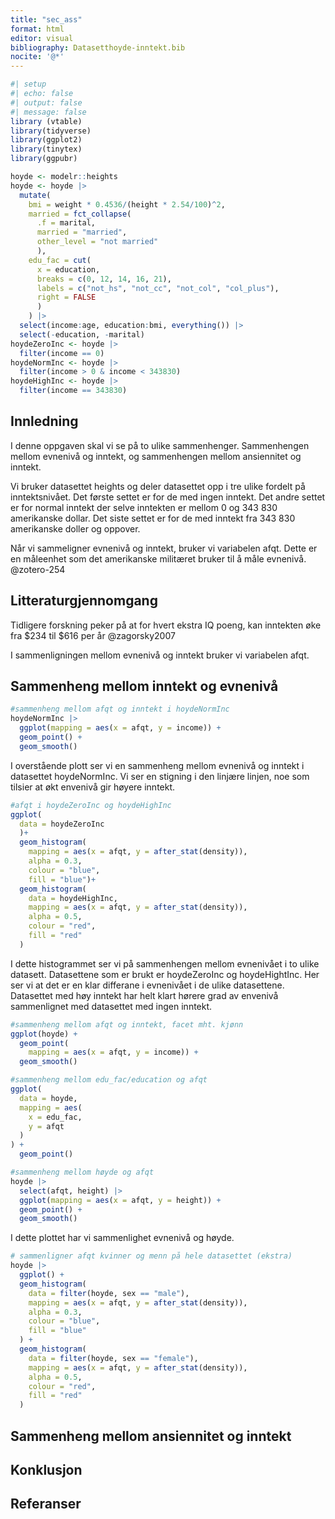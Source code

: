 ```yaml
---
title: "sec_ass"
format: html
editor: visual
bibliography: Datasetthoyde-inntekt.bib
nocite: '@*'
---
```


```r
#| setup
#| echo: false
#| output: false
#| message: false
library (vtable)
library(tidyverse)
library(ggplot2)
library(tinytex)
library(ggpubr)
```

```r
hoyde <- modelr::heights
hoyde <- hoyde |>
  mutate(
    bmi = weight * 0.4536/(height * 2.54/100)^2,
    married = fct_collapse(
      .f = marital,
      married = "married",
      other_level = "not married"
      ),
    edu_fac = cut(
      x = education,
      breaks = c(0, 12, 14, 16, 21),
      labels = c("not_hs", "not_cc", "not_col", "col_plus"),
      right = FALSE
      )
    ) |>
  select(income:age, education:bmi, everything()) |>
  select(-education, -marital)
hoydeZeroInc <- hoyde |>
  filter(income == 0)
hoydeNormInc <- hoyde |>
  filter(income > 0 & income < 343830)
hoydeHighInc <- hoyde |>
  filter(income == 343830)
```

## Innledning

I denne oppgaven skal vi se på to ulike sammenhenger.
Sammenhengen mellom evnenivå og inntekt, og sammenhengen mellom ansiennitet og inntekt.

Vi bruker datasettet heights og deler datasettet opp i tre ulike fordelt på inntektsnivået.
Det første settet er for de med ingen inntekt.
Det andre settet er for normal inntekt der selve inntekten er mellom 0 og 343 830 amerikanske dollar.
Det siste settet er for de med inntekt fra 343 830 amerikanske doller og oppover.

Når vi sammeligner evnenivå og inntekt, bruker vi variabelen afqt.
Dette er en måleenhet som det amerikanske militæret bruker til å måle evnenivå.
@zotero-254

## Litteraturgjennomgang

Tidligere forskning peker på at for hvert ekstra IQ poeng, kan inntekten øke fra \$234 til \$616 per år @zagorsky2007

I sammenligningen mellom evnenivå og inntekt bruker vi variabelen afqt.

## Sammenheng mellom inntekt og evnenivå

```r
#sammenheng mellom afqt og inntekt i hoydeNormInc
hoydeNormInc |>
  ggplot(mapping = aes(x = afqt, y = income)) +
  geom_point() +
  geom_smooth()
```

I overstående plott ser vi en sammenheng mellom evnenivå og inntekt i datasettet hoydeNormInc.
Vi ser en stigning i den linjære linjen, noe som tilsier at økt envenivå gir høyere inntekt.

```r
#afqt i hoydeZeroInc og hoydeHighInc
ggplot(
  data = hoydeZeroInc
  )+
  geom_histogram(
    mapping = aes(x = afqt, y = after_stat(density)),
    alpha = 0.3,
    colour = "blue",
    fill = "blue")+
  geom_histogram(
    data = hoydeHighInc,
    mapping = aes(x = afqt, y = after_stat(density)),
    alpha = 0.5,
    colour = "red",
    fill = "red"
  )
```

I dette histogrammet ser vi på sammenhengen mellom evnenivået i to ulike datasett.
Datasettene som er brukt er hoydeZeroInc og hoydeHightInc.
Her ser vi at det er en klar differane i evnenivået i de ulike datasettene.
Datasettet med høy inntekt har helt klart hørere grad av envenivå sammenlignet med datasettet med ingen inntekt.

```r
#sammenheng mellom afqt og inntekt, facet mht. kjønn
ggplot(hoyde) +
  geom_point(
    mapping = aes(x = afqt, y = income)) +
  geom_smooth()
```

```r
#sammenheng mellom edu_fac/education og afqt
ggplot(
  data = hoyde,
  mapping = aes(
    x = edu_fac,
    y = afqt
  )
) +
  geom_point()
```

```r
#sammenheng mellom høyde og afqt
hoyde |>
  select(afqt, height) |>
  ggplot(mapping = aes(x = afqt, y = height)) +
  geom_point() +
  geom_smooth()
```

I dette plottet har vi sammenlighet evnenivå og høyde.

```r
# sammenligner afqt kvinner og menn på hele datasettet (ekstra) 
hoyde |>
  ggplot() +
  geom_histogram(
    data = filter(hoyde, sex == "male"),
    mapping = aes(x = afqt, y = after_stat(density)),
    alpha = 0.3,
    colour = "blue",
    fill = "blue"
  ) + 
  geom_histogram(
    data = filter(hoyde, sex == "female"),
    mapping = aes(x = afqt, y = after_stat(density)),
    alpha = 0.5,
    colour = "red",
    fill = "red"
  )
```

## Sammenheng mellom ansiennitet og inntekt

## Konklusjon

## Referanser
